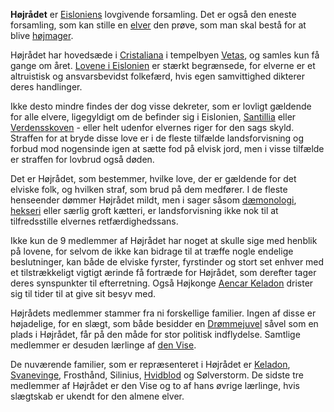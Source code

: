 {{title:Højrådet}}
{{author:Laura Holmegaard}}
{{timestamp:2009-10-02T18:59:13Z}}
{{copyright:Højrådet}}
'''Højrådet''' er [[Eislonien|Eisloniens]] lovgivende forsamling. Det er også den eneste forsamling, som kan stille en [[elver]] den prøve, som man skal bestå for at blive [[højmager]].

Højrådet har hovedsæde i [[Cristaliana]] i tempelbyen [[Vetas]], og samles kun få gange om året. [[Eisloniens love|Lovene i Eislonien]] er stærkt begrænsede, for elverne er et altruistisk og ansvarsbevidst folkefærd, hvis egen samvittighed dikterer deres handlinger.

Ikke desto mindre findes der dog visse dekreter, som er lovligt gældende for alle elvere, ligegyldigt om de befinder sig i Eislonien, [[Santillia]] eller [[Verdensskoven]] - eller helt udenfor elvernes riger for den sags skyld. Straffen for at bryde disse love er i de fleste tilfælde landsforvisning og forbud mod nogensinde igen at sætte fod på elvisk jord, men i visse tilfælde er straffen for lovbrud også døden.

Det er Højrådet, som bestemmer, hvilke love, der er gældende for det elviske folk, og hvilken straf, som brud på dem medfører. I de fleste henseender dømmer Højrådet mildt, men i sager såsom [[dæmonologi]], [[hekseri]] eller særlig groft kætteri, er landsforvisning ikke nok til at tilfredsstille elvernes retfærdighedssans.

Ikke kun de 9 medlemmer af Højrådet har noget at skulle sige med henblik på lovene, for selvom de ikke kan bidrage til at træffe nogle endelige beslutninger, kan både de elviske fyrster, fyrstinder og stort set enhver med et tilstrækkeligt vigtigt ærinde få fortræde for Højrådet, som derefter tager deres synspunkter til efterretning. Også Højkonge [[Aencar Keladon]] drister sig til tider til at give sit besyv med.

Højrådets medlemmer stammer fra ni forskellige familier. Ingen af disse er højadelige, for en slægt, som både besidder en [[Drømmejuvel]] såvel som en plads i Højrådet, får på den måde for stor politisk indflydelse. Samtlige medlemmer er desuden lærlinge af [[den Vise]].

De nuværende familier, som er repræsenteret i Højrådet er [[Keladon]], [[Svanevinge]], Frosthånd, Silinius, [[Hvidblod]] og Sølverstorm. De sidste tre medlemmer af Højrådet er den Vise og to af hans øvrige lærlinge, hvis slægtskab er ukendt for den almene elver.